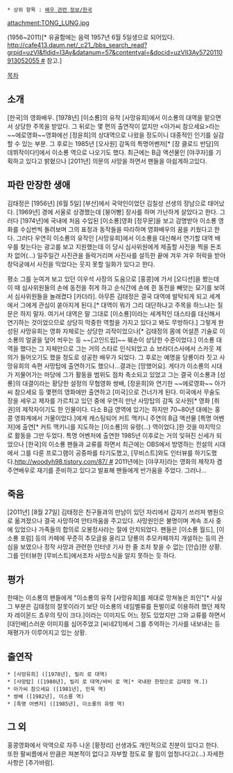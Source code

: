  * 상위 항목 : [[배우 관련 정보/한국]]

attachment:TONG_LUNG.jpg 

(1956~2011)[* 유골함에는 음력 1957년 6월 5일생으로 되어있다. [[http://cafe413.daum.net/_c21_/bbs_search_read?grpid=uzVI&fldid=I3Ay&datanum=57&contentval=&docid=uzVII3Ay5720110913052055 #]] 참고.]

[[목차]]
== 소개 ==
[한국]의 영화배우. [1978년] [이소룡]의 유작 [사망유희]에서 이소룡의 대역을 맡으면서 상당한 주목을 받았다. 그 뒤로는 몇 편의 출연작이 없지만 <아가씨 참으세요>라는 ~~에로영화~~영화에선 [정윤희]의 상대역으로 나왔을 정도이니 대중적인 인기를 실감할 수 있는 부분. 그 후로는 1985년 [오사원] 감독의 특명어벤저[* [장 클로드 반담]의 데뷔작이다!]에서 이소룡 역으로 나오기도 했다. 최근에는 B급 액션물인 [야쿠자]를 기획하고 있다고 밝혔으나 [2011년] 의문의 사망을 하면서 팬들을 아쉽게하고있다.

== 파란 만장한 생애 ==
김태정은 [1956년] [6월 5일] [부산]에서 국악인이었던 김칠성 선생의 장남으로 태어났다. [1969년] 경에 서울로 상경했는데 [붕어빵] 장사를 하며 가난하게 살았다고 한다. 그러다 [1974년]에 국내에 처음 수입된 [이소룡]영화 [정무문]을 보고 감명받아 이소룡 영화를 수십번씩 돌려보며 그의 표정과 동작들을 따라하며 영화배우의 꿈을 키웠다고 한다. 그러다 우연히 이소룡의 유작인 [사망유희]에서 이소룡을 대신해서 연기할 대역 배우를 찾는다는 광고를 보고 지원했는데 이 당시 심사위원에게 제출할 사진을 찍을 돈조차 없어(...) 일주일간 사진관을 들락거리며 사진사를 설득한 끝에 겨우 겨우 허락을 받아 창덕궁에서 사진을 띡었다는 웃지 못할 일화가 있다고 한다. 

평소 그를 눈여겨 보고 있던 이우석 사장의 도움으로 [홍콩]에 가서 [오디션]을 봤는데 이 때 심사위원들의 손에 동전을 쥐게 하고 순식간에 손에 쥔 동전을 빼앗는 묘기를 보여서 심사위원들을 놀래켰다 [카더라]. 아무튼 김태정은 결국 대역에 발탁되게 되고 세계에서 그에게 관심이 쏟아지게 된다.[* 대역이 뭐가 그리 대단하냐고 주목을 하느냐는 질문은 하지 말자. 여기서 대역은 말 그대로 [이소룡]이라는 세계적인 대스타를 대신해서 연기하는 것이었으므로 상당히 막중한 역할을 가지고 있다고 봐도 무방하다.] 그렇게 완성된 사망유희는 영화 자체로는 상당한 괴작이었으나[* 김태정의 몸에 어설픈 기술로 이소룡의 얼굴을 덮어 씌우는 등 ~~[고인드립]~~ 훼손이 상당한 수준이었다.] 이소룡 대역을 했다는 그 자체만으로 그는 거의 스타로 인식되었고 쇼 브라더스사에서 스카웃 제의가 들어오기도 했을 정도로 성공한 배우가 되었다. 그 후로는 예명을 당룡이라 짓고 사망유희의 속편 사망탑에 출연하기도 했으나...결과는 [망했어요]. 게다가 이소룡의 시대가 저물어가는 마당에 그가 활동을 범위도 점차 축소되고 있었고 그는 결국 이소룡과 [성룡]의 대결이라는 황당한 설정의 무협영화 쌍배, [정윤희]와 연기한 ~~에로영화~~ 아가씨 참으세요 등 몇편의 영화에만 출연하고 [미국]으로 건너가게 된다. 미국에서 무술도장을 세우고 제자를 가르치고 있던 중에 우연히 만난 사망탑의 감독 오사원[* 영화 [취권]의 제작자이기도 한 인물이다. 다소 B급 영역에 있기는 하지만 70~80년 대에는 홍콩 영화계에서 거물이었다.]에게 캐스팅되어 커트 맥키니 주연의 B급 액션물 [특명 어벤저]에 출연[* 커트 맥키니를 지도하는 [이소룡]의 유령(...) 역이었다.]한 것을 마지막으로 활동을 그만 두었다. 특명 어벤저에 출연한 1985년 이후로는 거의 잊혀진 신세가 되었으나 [한국]의 이소룡 팬들과 교류를 하면서 최근에는 OBS에서 방영하는 전설의 시대에서 그를 다룬 프로그램이 공중파를 타기도했고, [무비스트]와도 인터뷰를 하기도했다.[[http://woodyh98.tistory.com/87/ #]] 2011년에는 [야쿠자]라는 영화의 제작자 겸 주연배우로 재기를 준비하고 있다고 발표해 팬들에게 반가움을 주었다. 그러나...
== 죽음 ==
[2011년] [8월 27일] 김태정은 친구들과의 만남이 있던 자리에서 갑자기 쓰러져 병원으로 옮겨졌으나 결국 사망하여 안타까움을 주고있다. 사망원인은 불명이며 계속 조사 중에 있었으나 가족들의 합의로 오봉정사라는 절에 안치되었다. 팬들은 [이소룡 월드], [이소룡 포럼] 등의 카페에 꾸준히 추모글을 올리고 당룡의 추모카페까지 개설하는 등의 관심을 보였으나 정작 사망과 관련한 인터넷 기사 한 줄 조차 찾을 수 없는 [안습]한 상황. 그를 인터뷰한 [무비스트]에서조차 사망소식을 알지 못하는 듯 하다.

== 평가 ==
한때는 이소룡의 팬들에게 "이소룡의 유작 [사망유희]를 제대로 망쳐놓은 죄인"[* 사실 그 부분은 김태정의 잘못이라기 보단 이소룡의 네임벨류를 돈벌이로 이용하려 했던 제작자 레이몬드 쵸우의 탓이 크다.]이라는 이미지도 어느 정도 있었지만 그와 교류를 하면서 [대인배]스러운 이미지를 심어주었고 [씨네21]에서 그를 추억하는 기사를 내보내는 등 재평가가 이루어지고 있는 상황.

== 출연작 ==
 * [사망유희] ([1978년], 빌리 로 대역)
 * [사망탑] ([1980년], 빌리 로 대역/바비 로 역[* 국내판 한정으로 김태정 역.])
 * 아가씨 참으세요 ([1981년], 민욱 역)
 * 쌍배 ([1982년], 이소룡 역)
 * [특명 어벤저] ([1985년], 이소룡의 유령 역)

== 그 외 ==
홍콩영화에서 악역으로 자주 나온 [황정리] 선생과도 개인적으로 친분이 있다고 한다.
또한 팔씨름에서 만큼은 져본적이 없다고 자부할 정도로 팔 힘이 엄청나다고(...) 자세한 사항은 [추가바람].
